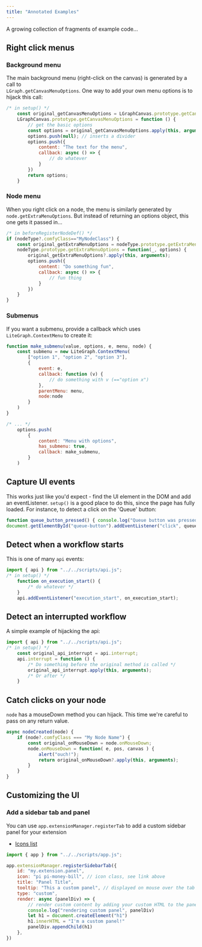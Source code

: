 ```yaml
---
title: "Annotated Examples"
---
```


A growing collection of fragments of example code...

## Right click menus 

### Background menu

The main background menu (right-click on the canvas) is generated by a call to  
`LGraph.getCanvasMenuOptions`. One way to add your own menu options is to hijack this call:

```Javascript
/* in setup() */
    const original_getCanvasMenuOptions = LGraphCanvas.prototype.getCanvasMenuOptions;
    LGraphCanvas.prototype.getCanvasMenuOptions = function () {
        // get the basic options 
        const options = original_getCanvasMenuOptions.apply(this, arguments);
        options.push(null); // inserts a divider
        options.push({
            content: "The text for the menu",
            callback: async () => {
                // do whatever
            }
        })
        return options;
    }
```

### Node menu

When you right click on a node, the menu is similarly generated by `node.getExtraMenuOptions`.
But instead of returning an options object, this one gets it passed in... 

```javascript
/* in beforeRegisterNodeDef() */
if (nodeType?.comfyClass=="MyNodeClass") { 
    const original_getExtraMenuOptions = nodeType.prototype.getExtraMenuOptions;
    nodeType.prototype.getExtraMenuOptions = function(_, options) {
        original_getExtraMenuOptions?.apply(this, arguments);
        options.push({
            content: "Do something fun",
            callback: async () => {
                // fun thing
            }
        })
    }   
}
```

### Submenus

If you want a submenu, provide a callback which uses `LiteGraph.ContextMenu` to create it:

```javascript
function make_submenu(value, options, e, menu, node) {
    const submenu = new LiteGraph.ContextMenu(
        ["option 1", "option 2", "option 3"],
        { 
            event: e, 
            callback: function (v) { 
                // do something with v (=="option x")
            }, 
            parentMenu: menu, 
            node:node
        }
    )
}

/* ... */
    options.push(
        {
            content: "Menu with options",
            has_submenu: true,
            callback: make_submenu,
        }
    )
```

## Capture UI events

This works just like you'd expect - find the UI element in the DOM and
add an eventListener. `setup()` is a good place to do this, since the page 
has fully loaded. For instance, to detect a click on the 'Queue' button:

```Javascript
function queue_button_pressed() { console.log("Queue button was pressed!") }
document.getElementById("queue-button").addEventListener("click", queue_button_pressed);
```

## Detect when a workflow starts

This is one of many `api` events:

```javascript
import { api } from "../../scripts/api.js";
/* in setup() */
    function on_execution_start() { 
        /* do whatever */
    }
    api.addEventListener("execution_start", on_execution_start);
```

## Detect an interrupted workflow

A simple example of hijacking the api:

```Javascript
import { api } from "../../scripts/api.js";
/* in setup() */
    const original_api_interrupt = api.interrupt;
    api.interrupt = function () {
        /* Do something before the original method is called */
        original_api_interrupt.apply(this, arguments);
        /* Or after */
    }
```

## Catch clicks on your node

`node` has a mouseDown method you can hijack. 
This time we're careful to pass on any return value.

```javascript
async nodeCreated(node) {
    if (node?.comfyClass === "My Node Name") {
        const original_onMouseDown = node.onMouseDown;
        node.onMouseDown = function( e, pos, canvas ) {
            alert("ouch!");
            return original_onMouseDown?.apply(this, arguments);
        }        
    }
}
```

## Customizing the UI

### Add a sidebar tab and panel

You can use `app.extensionManager.registerTab` to add a custom sidebar panel for your extension
- [Icons list](https://primevue.org/icons/#list)

```javascript
import { app } from "../../scripts/app.js";

app.extensionManager.registerSidebarTab({
    id: "my.extension.panel",
    icon: "pi pi-money-bill", // icon class, see link above
    title: "Panel Title",
    tooltip: "This a custom panel", // displayed on mouse over the tab
    type: "custom",
    render: async (panelDiv) => {
        // render custom content by adding your custom HTML to the panelDiv
        console.log("rendering custom panel", panelDiv)
        let h1 = document.createElement("h1")
        h1.innerHTML = "I'm a custom panel!"
        panelDiv.appendChild(h1)
    },
})
```